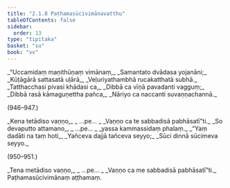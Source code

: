 ```yaml
---
title: "2.1.8 Paṭhamasūcivimānavatthu"
tableOfContents: false
sidebar:
  order: 13
type: "tipitaka"
basket: "su"
book: "vv"
---
```



<DynamicBreadcrumb />

<Division number="944" book="vv" bookNo="19" page="83">

<Paragraph number="789" type="verses" book="vv">
_“Uccamidaṃ maṇithūṇaṃ vimānaṃ,_  
_Samantato dvādasa yojanāni;_  
_Kūṭāgārā sattasatā uḷārā,_  
_Veḷuriyathambhā rucakatthatā subhā._  

</Paragraph>

</Division>
<Division number="945" book="vv" bookNo="19" page="84">

<Paragraph number="790" type="verses" book="vv">
_Tatthacchasi pivasi khādasi ca,_  
_Dibbā ca vīṇā pavadanti vagguṃ;_  
_Dibbā rasā kāmaguṇettha pañca,_  
_Nāriyo ca naccanti suvaṇṇachannā._  


(946–947.)
</Paragraph>

<Paragraph number="791" type="verses" book="vv">
_Kena tetādiso vaṇṇo,_  
_ …pe… _  
_Vaṇṇo ca te sabbadisā pabhāsatī”ti._  

</Paragraph>

</Division>
<Division number="948" book="vv" bookNo="19" page="84">

<Paragraph number="792" type="verses" book="vv">
_So devaputto attamano,_  
_ …pe… _  
_yassa kammassidaṃ phalaṃ._  

</Paragraph>

</Division>
<Division number="949" book="vv" bookNo="19" page="84">

<Paragraph number="793" type="verses" book="vv">
_“Yaṃ dadāti na taṃ hoti,_  
_Yañceva dajjā tañceva seyyo;_  
_Sūci dinnā sūcimeva seyyo._  


(950–951.)
</Paragraph>

<Paragraph number="794" type="verses" book="vv">
_Tena metādiso vaṇṇo,_  
_ …pe… _  
_Vaṇṇo ca me sabbadisā pabhāsatī”ti._  


</Paragraph>
</Division>

<Paragraph number="795" type="center" book="vv">
Paṭhamasūcivimānaṃ aṭṭhamaṃ.
</Paragraph>